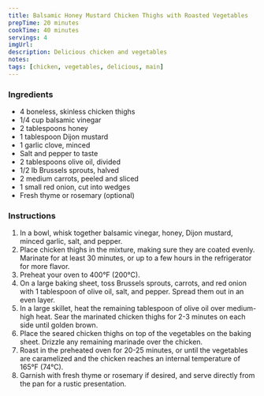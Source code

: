 ```yaml
---
title: Balsamic Honey Mustard Chicken Thighs with Roasted Vegetables
prepTime: 20 minutes
cookTime: 40 minutes
servings: 4
imgUrl:
description: Delicious chicken and vegetables
notes:
tags: [chicken, vegetables, delicious, main]
---
```


### Ingredients

- 4 boneless, skinless chicken thighs
- 1/4 cup balsamic vinegar
- 2 tablespoons honey
- 1 tablespoon Dijon mustard
- 1 garlic clove, minced
- Salt and pepper to taste
- 2 tablespoons olive oil, divided
- 1/2 lb Brussels sprouts, halved
- 2 medium carrots, peeled and sliced
- 1 small red onion, cut into wedges
- Fresh thyme or rosemary (optional)

### Instructions

1. In a bowl, whisk together balsamic vinegar, honey, Dijon mustard, minced garlic, salt, and pepper.
1. Place chicken thighs in the mixture, making sure they are coated evenly. Marinate for at least 30 minutes, or up to a few hours in the refrigerator for more flavor.
1. Preheat your oven to 400°F (200°C).
1. On a large baking sheet, toss Brussels sprouts, carrots, and red onion with 1 tablespoon of olive oil, salt, and pepper. Spread them out in an even layer.
1. In a large skillet, heat the remaining tablespoon of olive oil over medium-high heat. Sear the marinated chicken thighs for 2-3 minutes on each side until golden brown.
1. Place the seared chicken thighs on top of the vegetables on the baking sheet. Drizzle any remaining marinade over the chicken.
1. Roast in the preheated oven for 20-25 minutes, or until the vegetables are caramelized and the chicken reaches an internal temperature of 165°F (74°C).
1. Garnish with fresh thyme or rosemary if desired, and serve directly from the pan for a rustic presentation.
